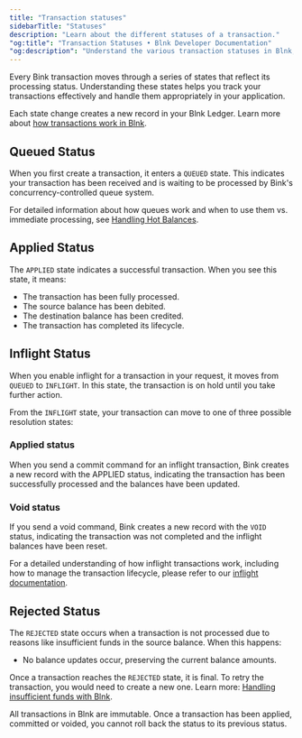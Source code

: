 ```yaml
---
title: "Transaction statuses"
sidebarTitle: "Statuses"
description: "Learn about the different statuses of a transaction."
"og:title": "Transaction Statuses • Blnk Developer Documentation"
"og:description": "Understand the various transaction statuses in Blnk, what each status means, and how to respond to changes programmatically"
---
```



Every Bink transaction moves through a series of states that reflect its processing status. Understanding these states helps you track your transactions effectively and handle them appropriately in your application.

<Note>Each state change creates a new record in your Blnk Ledger. Learn more about [how transactions work in Blnk](/transactions/introduction#how-transactions-work-in-blnk).</Note>

## Queued Status

When you first create a transaction, it enters a `QUEUED` state. This indicates your transaction has been received and is waiting to be processed by Bink's concurrency-controlled queue system.

<Note>For detailed information about how queues work and when to use them vs. immediate processing, see [Handling Hot Balances](/guides/hot-balances).</Note>

## Applied Status

The `APPLIED` state indicates a successful transaction. When you see this state, it means:

* The transaction has been fully processed.
* The source balance has been debited.
* The destination balance has been credited.
* The transaction has completed its lifecycle.

## Inflight Status

When you enable inflight for a transaction in your request, it moves from `QUEUED` to `INFLIGHT`. In this state, the transaction is on hold until you take further action.

From the `INFLIGHT` state, your transaction can move to one of three possible resolution states:

### Applied status

When you send a commit command for an inflight transaction, Bink creates a new record with the APPLIED status, indicating the transaction has been successfully processed and the balances have been updated.

### Void status 

If you send a void command, Bink creates a new record with the `VOID` status, indicating the transaction was not completed and the inflight balances have been reset.

<Tip>For a detailed understanding of how inflight transactions work, including how to manage the transaction lifecycle, please refer to our [inflight documentation](/transactions/inflight).</Tip>

## Rejected Status

The `REJECTED` state occurs when a transaction is not processed due to reasons like insufficient funds in the source balance. When this happens:

* No balance updates occur, preserving the current balance amounts.

Once a transaction reaches the `REJECTED` state, it is final. To retry the transaction, you would need to create a new one. Learn more: [Handling insufficient funds with Blnk](/transactions/introduction#managing-insufficient-funds).

<Warning>
    All transactions in Blnk are immutable. Once a transaction has been applied, committed or voided, you cannot roll back the status to its previous status. 
</Warning>

<CardGroup>
  <Card title="Inflight transactions" icon="plane" href="inflight"></Card>
</CardGroup>

<NeedHelp />